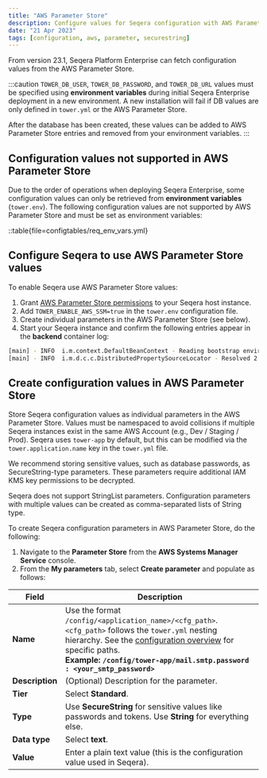 ```yaml
---
title: "AWS Parameter Store"
description: Configure values for Seqera configuration with AWS Parameter Store
date: "21 Apr 2023"
tags: [configuration, aws, parameter, securestring]
---
```


From version 23.1, Seqera Platform Enterprise can fetch configuration values from the AWS Parameter Store.

:::caution
`TOWER_DB_USER`, `TOWER_DB_PASSWORD`, and `TOWER_DB_URL` values must be specified using **environment variables** during initial Seqera Enterprise deployment in a new environment. A new installation will fail if DB values are only defined in `tower.yml` or the AWS Parameter Store.

After the database has been created, these values can be added to AWS Parameter Store entries and removed from your environment variables.
:::

## Configuration values not supported in AWS Parameter Store

Due to the order of operations when deploying Seqera Enterprise, some configuration values can only be retrieved from **environment variables** (`tower.env`). The following configuration values are not supported by AWS Parameter Store and must be set as environment variables:

::table{file=configtables/req_env_vars.yml}

## Configure Seqera to use AWS Parameter Store values

To enable Seqera use AWS Parameter Store values:

1.  Grant [AWS Parameter Store permissions](https://docs.aws.amazon.com/systems-manager/latest/userguide/sysman-paramstore-access.html) to your Seqera host instance.
1.  Add `TOWER_ENABLE_AWS_SSM=true` in the `tower.env` configuration file.
1.  Create individual parameters in the AWS Parameter Store (see below).
1.  Start your Seqera instance and confirm the following entries appear in the **backend** container log:

```bash
[main] - INFO  i.m.context.DefaultBeanContext - Reading bootstrap environment configuration
[main] - INFO  i.m.d.c.c.DistributedPropertySourceLocator - Resolved 2 configuration sources from client: compositeConfigurationClient(AWS Parameter Store)
```

## Create configuration values in AWS Parameter Store

Store Seqera configuration values as individual parameters in the AWS Parameter Store. Values must be namespaced to avoid collisions if multiple Seqera instances exist in the same AWS Account (e.g., Dev / Staging / Prod). Seqera uses `tower-app` by default, but this can be modified via the `tower.application.name` key in the `tower.yml` file.

We recommend storing sensitive values, such as database passwords, as SecureString-type parameters. These parameters require additional IAM KMS key permissions to be decrypted.

Seqera does not support StringList parameters. Configuration parameters with multiple values can be created as comma-separated lists of String type.

To create Seqera configuration parameters in AWS Parameter Store, do the following:

1.  Navigate to the **Parameter Store** from the **AWS Systems Manager Service** console.
1.  From the **My parameters** tab, select **Create parameter** and populate as follows:

| Field | Description |
| ----- | ----------- |
| **Name** | Use the format `/config/<application_name>/<cfg_path>`. `<cfg_path>` follows the `tower.yml` nesting hierarchy. See the [configuration overview](./overview.mdx) for specific paths.<br/>**Example: `/config/tower-app/mail.smtp.password : <your_smtp_password>`** |
| **Description** | (Optional) Description for the parameter. |
| **Tier** | Select **Standard**. |
| **Type** | Use **SecureString** for sensitive values like passwords and tokens. Use **String** for everything else. |
| **Data type** | Select **text**. |
| **Value** | Enter a plain text value (this is the configuration value used in Seqera). |
